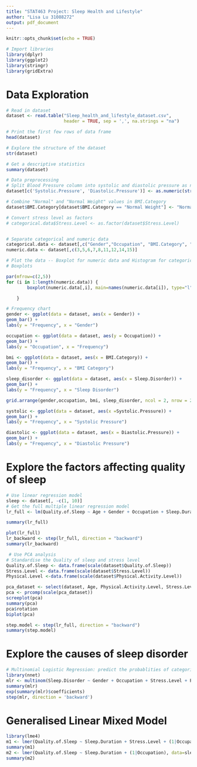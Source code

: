 ```yaml
---
title: "STAT463 Project: Sleep Health and Lifestyle"
author: "Lisa Lu 31088272"
output: pdf_document
---
```


```r
knitr::opts_chunk$set(echo = TRUE)
```


```r
# Import libraries
library(dplyr)
library(ggplot2)
library(stringr)
library(gridExtra)
```

# Data Exploration
```r
# Read in dataset
dataset <- read.table("Sleep_health_and_lifestyle_dataset.csv", 
                      header = TRUE, sep = ',', na.strings = "na")

# Print the first few rows of data frame
head(dataset)

# Explore the structure of the dataset
str(dataset)

# Get a descriptive statistics
summary(dataset)

# Data preprocessing
# Split Blood Pressure column into systolic and diastolic pressure as numeric data
dataset[c('Systolic.Pressure', 'Diastolic.Pressure')] <- as.numeric(str_split_fixed(dataset$Blood.Pressure, '/', 2))

# Combine "Normal" and "Normal Weight" values in BMI.Category
dataset$BMI.Category[dataset$BMI.Category == "Normal Weight"] <- "Normal"

# Convert stress level as factors
# categorical.data$Stress.Level <- as.factor(dataset$Stress.Level)


# Separate categorical and numeric data
categorical.data <- dataset[,c("Gender","Occupation", "BMI.Category", "Sleep.Disorder" )]
numeric.data <- dataset[,c(3,5,6,7,8,11,12,14,15)]

# Plot the data -- Boxplot for numeric data and Histogram for categorical data
# Boxplots

par(mfrow=c(2,5))
for (i in 1:length(numeric.data)) {
        boxplot(numeric.data[,i], main=names(numeric.data[i]), type="l")

    }
```

```r
# Frequency chart
gender <- ggplot(data = dataset, aes(x = Gender)) +
geom_bar() +
labs(y = "Frequency", x = "Gender")

occupation <- ggplot(data = dataset, aes(y = Occupation)) +
geom_bar() +
labs(y = "Occupation", x = "Frequency")

bmi <- ggplot(data = dataset, aes(x = BMI.Category)) +
geom_bar() +
labs(y = "Frequency", x = "BMI Category")

sleep_disorder <- ggplot(data = dataset, aes(x = Sleep.Disorder)) +
geom_bar() +
labs(y = "Frequency", x = "Sleep Disorder")

grid.arrange(gender,occupation, bmi, sleep_disorder, ncol = 2, nrow = 2)
```


```r







systolic <- ggplot(data = dataset, aes(x =Systolic.Pressure)) +
geom_bar() +
labs(y = "Frequency", x = "Systolic Pressure")

diastolic <- ggplot(data = dataset, aes(x = Diastolic.Pressure)) +
geom_bar() +
labs(y = "Frequency", x = "Diastolic Pressure")


```


# Explore the factors affecting quality of sleep
```r
# Use linear regression model
sleep <- dataset[, -c(1, 10)]
# Get the full multiple linear regression model
lr_full <- lm(Quality.of.Sleep ~ Age + Gender + Occupation + Sleep.Duration + Physical.Activity.Level + Stress.Level + Heart.Rate + Daily.Steps + Systolic.Pressure + Diastolic.Pressure + BMI.Category, data = dataset)

summary(lr_full)

plot(lr_full)
lr_backward <- step(lr_full, direction = "backward")
summary(lr_backward)

 # Use PCA analysis
# Standardise the Quality of sleep and stress level
Quality.of.Sleep <- data.frame(scale(dataset$Quality.of.Sleep))
Stress.Level <- data.frame(scale(dataset$Stress.Level))
Physical.Level <-data.frame(scale(dataset$Physical.Activity.Level))

pca_dataset <- select(dataset, Age, Physical.Activity.Level, Stress.Level, Sleep.Duration, Heart.Rate, Daily.Steps, Systolic.Pressure, Diastolic.Pressure)
pca <- prcomp(scale(pca_dataset))
screeplot(pca)
summary(pca)
pca$rotation
biplot(pca)
```

```r
step.model <- step(lr_full, direction = "backward")
summary(step.model)
```


# Explore the causes of sleep disorder
```r
# Multinomial Logistic Regression: predict the probablities of categorically dependent variable
library(nnet)
mlr <- multinom(Sleep.Disorder ~ Gender + Occupation + Stress.Level + Physical.Activity.Level, data = sleep)
summary(mlr)
exp(summary(mlr)$coefficients)
step(mlr, direction = 'backward')

```

# Generalised Linear Mixed Model
```r
library(lme4)
m1 <- lmer(Quality.of.Sleep ~ Sleep.Duration + Stress.Level + (1|Occupation), data = sleep)
summary(m1)
m2 <- lmer(Quality.of.Sleep ~ Sleep.Duration + (1|Occupation), data=sleep)
summary(m2)
```

